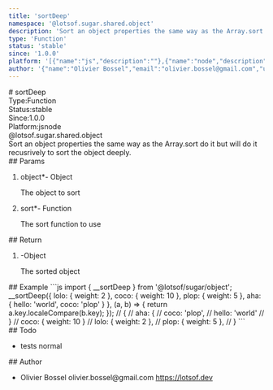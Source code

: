 ```yaml
---
title: 'sortDeep'
namespace: '@lotsof.sugar.shared.object'
description: 'Sort an object properties the same way as the Array.sort do it but will do it recusrively to sort the object deeply.'
type: 'Function'
status: 'stable'
since: '1.0.0'
platform: '[{"name":"js","description":""},{"name":"node","description":""}]'
author: '{"name":"Olivier Bossel","email":"olivier.bossel@gmail.com","url":"https://lotsof.dev"}'
---
```

<div class="docmap-mdx">
# sortDeep
<div class="_metas">
<div class="_type"><span class="_type-label">Type:</span><span class="_type-value">Function</span></div>
<div class="_status"><span class="_status-label">Status:</span><span class="_status-value -stable">stable</span></div>
<div class="_since"><span class="_since-label">Since:</span><span class="_since-value">1.0.0</span></div>
<div class="_platform"><span class="_platform-label">Platform:</span><span class="_platform-value -js">js</span><span class="_platform-value -node">node</span></div>
</div>
<div class="_namespace">@lotsof.sugar.shared.object</div>
<div class="_description typo-lead typo-format">
Sort an object properties the same way as the Array.sort do it but will do it recusrively to sort the object deeply.
</div>
<div class="_params">
## Params
<ol class="_list">
<li class="_item">
<span class="_name">object<span class="_required">*</span></span><span class="_default">-</span> <span class="_type">Object</span>
<p class="_description">The object to sort</p>
</li>
<li class="_item">
<span class="_name">sort<span class="_required">*</span></span><span class="_default">-</span> <span class="_type">Function</span>
<p class="_description">The sort function to use</p>
</li>
</ol>
</div>
<div class="_return">
## Return
<ol class="_list">
<li class="_item">
<span class="_default">-</span><span class="_type">Object</span>
<p class="_description">The sorted object</p>
</li>
</ol>
</div>
<div class="_examples">
## Example
```js
import { __sortDeep } from '@lotsof/sugar/object';
__sortDeep({
   lolo: { weight: 2 },
   coco: { weight: 10 },
   plop: { weight: 5 },
   aha: {
     hello: 'world',
     coco: 'plop'
   }
}, (a, b) => {
   return a.key.localeCompare(b.key);
});
// {
//   aha: {
//      coco: 'plop',
//      hello: 'world'
//   }
//   coco: { weight: 10 }
//   lolo: { weight: 2 },
//   plop: { weight: 5 },
// }
```
</div>
<div class="_todo">
## Todo
<ul class="_list">
<li class="_item">
<span class="_description">tests</span>
<span class="_priority -normal">normal</span>
</li>
</ul>
</div>
<div class="_author">
## Author
<ul class="_list">
<li class="_item">
<span class="_name">Olivier Bossel</span>
<span class="_email">olivier.bossel@gmail.com</span>
<a href="https://lotsof.dev" target="_blank" class="_url">https://lotsof.dev</a>
</li>
</ul>
</div>
</div>
